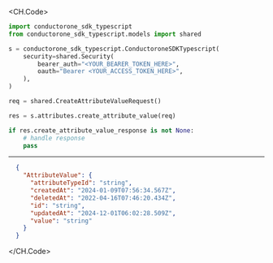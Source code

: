 
<CH.Code>
```python CreateAttributeValue.py
import conductorone_sdk_typescript
from conductorone_sdk_typescript.models import shared

s = conductorone_sdk_typescript.ConductoroneSDKTypescript(
    security=shared.Security(
        bearer_auth="<YOUR_BEARER_TOKEN_HERE>",
        oauth="Bearer <YOUR_ACCESS_TOKEN_HERE>",
    ),
)

req = shared.CreateAttributeValueRequest()

res = s.attributes.create_attribute_value(req)

if res.create_attribute_value_response is not None:
    # handle response
    pass
```
---

```json Example Response
  {
    "AttributeValue": {
      "attributeTypeId": "string",
      "createdAt": "2024-01-09T07:56:34.567Z",
      "deletedAt": "2022-04-16T07:46:20.434Z",
      "id": "string",
      "updatedAt": "2024-12-01T06:02:28.509Z",
      "value": "string"
    }
  }
```
</CH.Code>
